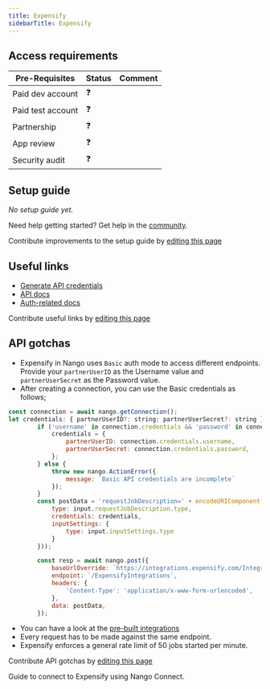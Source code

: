 ```yaml
---
title: Expensify
sidebarTitle: Expensify
---
```



<Overview />
<PreBuiltTooling />
<PreBuiltUseCases />

## Access requirements
| Pre-Requisites | Status | Comment|
| - | - | - |
| Paid dev account | ❓ |  |
| Paid test account | ❓ |  |
| Partnership | ❓ | |
| App review | ❓ |  |
| Security audit | ❓ | |


## Setup guide

_No setup guide yet._

<Tip>Need help getting started? Get help in the [community](https://nango.dev/slack).</Tip>

<Note>Contribute improvements to the setup guide by [editing this page](https://github.com/nangohq/nango/tree/master/docs/integrations/all/expensify.mdx)</Note>


## Useful links

-   [Generate API credentials](https://www.expensify.com/tools/integrations/)
-   [API docs](https://integrations.expensify.com/Integration-Server/doc)
-   [Auth-related docs](https://integrations.expensify.com/Integration-Server/doc/#authentication)

<Note>Contribute useful links by [editing this page](https://github.com/nangohq/nango/tree/master/docs/integrations/all/expensify.mdx)</Note>


## API gotchas
- Expensify in Nango uses `Basic` auth mode to access different endpoints. Provide your `partnerUserID` as the Username value and `partnerUserSecret` as the Password value.
- After creating a connection, you can use the Basic credentials as follows;
```js
const connection = await nango.getConnection();
let credentials: { partnerUserID?: string; partnerUserSecret?: string } = {};
        if ('username' in connection.credentials && 'password' in connection.credentials) {
            credentials = {
                partnerUserID: connection.credentials.username,
                partnerUserSecret: connection.credentials.password,
            };
        } else {
            throw new nango.ActionError({
                message: `Basic API credentials are incomplete`
            });
        }
        const postData = 'requestJobDescription=' + encodeURIComponent(JSON.stringify({
            type: input.requestJobDescription.type,
            credentials: credentials,
            inputSettings: {
                type: input.inputSettings.type
            }
        }));

        const resp = await nango.post({
            baseUrlOverride: `https://integrations.expensify.com/Integration-Server`,
            endpoint: `/ExpensifyIntegrations`,
            headers: {
                'Content-Type': 'application/x-www-form-urlencoded',
            },
            data: postData,
        });
```
- You can have a look at the [pre-built integrations](#pre-built-integrations)
- Every request has to be made against the same endpoint.
- Expensify enforces a general rate limit of 50 jobs started per minute.

<Note>Contribute API gotchas by [editing this page](https://github.com/nangohq/nango/tree/master/docs/integrations/all/expensify.mdx)</Note>

<Card title="Connect to expensify" icon="link" href="/integrations/all/expensify/connect" horizontal>
  Guide to connect to Expensify using Nango Connect.
</Card>
